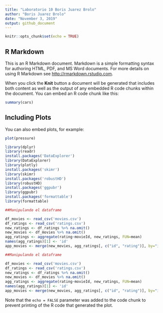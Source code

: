 ---
title: "Laboratorio 10 Boris Juarez Brolo"
author: "Boris Juarez Brolo"
date: "November 3, 2019"
output: github_document
---

```{r setup, include=FALSE}
knitr::opts_chunk$set(echo = TRUE)
```

## R Markdown

This is an R Markdown document. Markdown is a simple formatting syntax for authoring HTML, PDF, and MS Word documents. For more details on using R Markdown see <http://rmarkdown.rstudio.com>.

When you click the **Knit** button a document will be generated that includes both content as well as the output of any embedded R code chunks within the document. You can embed an R code chunk like this:

```{r cars}
summary(cars)
```

## Including Plots

You can also embed plots, for example:

```{r pressure, echo=FALSE}
plot(pressure)
```
```{r cache=TRUE, echo=FALSE}
library(dplyr)
library(readr)
install.packages('DataExplorer')
library(DataExplorer)
library(plotly)
install.packages('skimr')
library(skimr)
install.packages('robustHD')
library(robustHD)
install.packages('ggpubr')
library(ggpubr)
install.packages('formattable')
library(formattable)

##Manipulando el dataframe 

df_movies <- read_csv('movies.csv')
df_ratings <- read_csv('ratings.csv')
new_ratings <- df_ratings %>% na.omit()
new_movies <- df_movies %>% na.omit()
agg_ratings <- aggregate(rating~movieId, new_ratings, FUN=mean)
names(agg_ratings)[1] <- 'id'
app_movies <- merge(new_movies, agg_ratings[, c("id", "rating")], by="id")

```
```{r}
##Manipulando el dataframe 

df_movies <- read_csv('movies.csv')
df_ratings <- read_csv('ratings.csv')
new_ratings <- df_ratings %>% na.omit()
new_movies <- df_movies %>% na.omit()
agg_ratings <- aggregate(rating~movieId, new_ratings, FUN=mean)
names(agg_ratings)[1] <- 'id'
app_movies <- merge(new_movies, agg_ratings[, c("id", "rating")], by="id")

```

Note that the `echo = FALSE` parameter was added to the code chunk to prevent printing of the R code that generated the plot.
